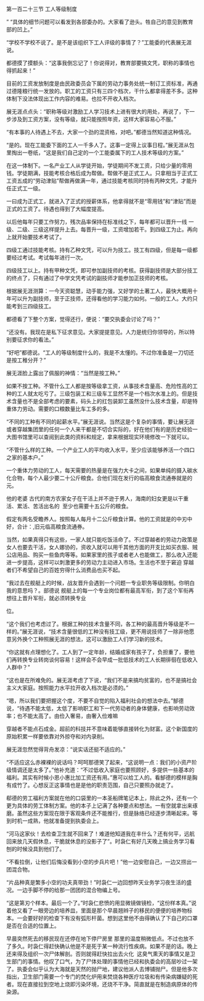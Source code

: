 

第一百二十三节 工人等级制度

” “具体的细节问题可以看发到各部委办的。大家看了逊头。牲自己的意见到教育部的凹上。”

“学校不学校不说了。是不是该组织下工人评级的事情了？”工能委的代表展无涯说。

都德摸了摸额头：“这事我倒忘记了！你说得对，教育部要搞文凭，职称的事情也得抓起来！”

目前的工资发放制度是由民政委员会下属的劳动力事务处统一制订工资标准，再通过德隆粮行统一发放的。职工的工资只有三四个档次，干什么都拿得差不多。这种体制下没法体现出工作内容的难易。也拉不开收入档次。

展无涯点点头：“职称等级对激励工人学习技术上进有很大的用处，再说了，下一步涉及到工资方案，没有等级，就只能按照年资，这样大家容易心不服。”

“有本事的人待遇上不去，大家一个劲的混资格，对吧。”都德当然知道这种情况。

“是的。现在工能委下面的工人一千多人了。这事一定得上议事日程。”展无涯从包里掏出一卷纸，“这是我们自己定的一个工能委属下的工人技术等级的方案。”

在这一体制下。一名产业工人从学徒开始，学徒期间不发工资，只给少量的零用钱。学徒期满，技能考核合格后成为帮做。帮做不是正式工人。只拿相当于正式工工资五成的“劳动津贴”帮做再做满一年，通过技能考核同时持有丙种文凭，才能升任正式工一级。

一曰成为正式工，就进入了正式的授薪体系，他拿得就不是“零用钱”和“津贴”而是正式的工资了。待遇也得到了大幅度提高。

以后他每年只要工作努力，残次品率保持在标准线之下，每年都可以晋升一线 一级、二级、三级这样提升上去。每晋升一级，工资增加若干。到四级工为止。再向上就开始要技术考试了。

四级工通过技能考核。持有乙种文凭，可以升为技工。技工有四级，但是每一级都要经过考试。考试每年进行一次。

四级技工以上。持有甲种文凭，即可参加副技师的考核。获得副技师是大部分技工的终点了，只有通过了中学文凭考试的副技师才能参加正技师的考核。

根据展无涯测算：一今天资聪慧，动手能力强，又好学的土著工人，最快大概用十年可以升为副技师，至于正技师，还得看他的学习能力如何。一般的工人。大约只能考到三四级技工。

都德看了下整个方案，觉得还行，便说：“要交执委会讨论了吗？”

“还没有。我现在是私下征求意见。大家提提意见。人力是统归你领导的，所以特别要征求你的看法。”

“好吧”都德说。“工人的等级制度什么的，我是不太懂的。不过你准备是一刀切还是按工稚分开？”

展无涯脸上露出了佩服的神情：“当然是按工种。”

如果不按工种。不管什么工人都是按等级拿工资，从事技术含量高、危险性高的工种的工人就太吃亏了。三级包装工和三级车工显然不是一个档次水准上的。但是技术含量也不是全部考虑的要素，码头上的扛包装卸工虽然没什么技术含量，却是特重体力劳动。需要的口粮数量比车工多的多。

“不同的工种有不同的起薪水平。”展无涯说。当然这是个复杂的事情，要让展无涯或者穿越集团里的任何一个人来干都是不切合实际的，好在他们有的是历史经验一大图书馆里可以查阅到此类的资料和规定，拿来根据现实环境修改一下就可以。

“不管什么样的工种。一个产业工人的平均收入水平，至少应该能够养活一个四口之家的基本户。”

一个重体力劳动的工人，每天需要的热量是在强力大卡之间，如果单纯的摄入碳水化合物，每个人最少要二十公斤粮食。合他们现在发行的临高粮食流通券就是的元。

他的老婆 古代的南方农家女子在干活上并不逊于男人，海南的妇女更是以干重活、累活、苦活出名的  至少也需要十五公斤的粮食。

假定有两名受瞻养人。按照每人每月十二公斤粮食计算。他的工资就是的中刃中好，合计：,旧元临高粮食流通券。

当然，如果真得只有这些，一家人就只能吃饭活命了。不过穿越者的劳动力政策是女人也要去干活，女人娜协的，资收入就可以用千其他方面的开支比如买衣服、贼公店用品、购买一些鱼肉等等。如果家里的孩子或者老人也能做工，那么收入还能进一步提高，这样可以刺激更多的劳动力主动进入市场。生活也不至于窘迫 穿越者们不希望自己的百姓穷得什么消费品也买不起。

“我过去在舰艇上的时候，战友晋升会遇到一个问题一专业职务等级限制。你明白我的意思吗？。部德说 舰艇上的每一个专业岗位都有最高军衔，到了这个军衔再想往上晋升军衔，就必须转换专业

位。

“这个我们也考虑过了。根据工种的技术含量不同，各工种的最高晋升等级是不一样的。”展无涯说，“技术含量很低的工种没有技工级，更不用说技师了一除非他愿意另外换个工种照展无涯的想法，这可以激励工人们学习新的技术。

“你这就有点理想化了。工人到了一定年龄，结婚成家有孩子了，负担重了，要他们再转换专业转岗谈何容易！这样会不会早成一批低技术的工人长期徘徊在低收入人群中？”

“这也是在所难免的。展无涯考虑了下说，“我们不是来搞均贫富的，也不是搞社会主义大家庭。按照能力水平拉开收入档次是必须的。”

“嗯，所以我们要把握这个度，不要不自觉的陷入福利社会的想法中去。”郜德说，“待遇不能太低，太低了影响职工和下一代劳动者的身体健康，也影响劳动效率；也不能太高了。由俭入奢易，由奢入俭难嘛

穿越者不能点石成金。超前的科技并不意味着能够直接转化为财富。这个新国度的原始积累一样要依靠对外掠夺和对内录削。

展无涯忽然觉得背舟发凉：“说实话还挺不适应的。”

“不适应这么赤裸裸的说话吗？呵呵那德笑了起来，“这说明一点：我们的小资产阶级情调还是太多了。”他补充道：“不过低收入家庭也要照顾好，多提供一些基本的福利。其实有时候小恩小惠比加工资还有用。”惠可以给工人的。看郜德的模样是胸有成竹了。心想反正这事情也是是他的职责范围，自己只要照办就走了。

郗德的劳工福利方案就在他的口袋里的一本圣船牌笔记本上，除此之外，还有一个更为具体的劳工体制方案。他的本子上记满了各种要点和想法。一有空就拿出来琢磨。虽然这些方案现在限于客观条件还不能推行，但是脉络已经逐步清晰起来。等到时机一成熟，他就准备提到执委会上。

“河马这家伙！去检查卫生就不回来了！难道他知道我在丰什么？还有何平，远航回来放几天假休息，干脆就休息的没影子了”。时袅仁有好几天晚上搞业务学习看刨的时候没具到他们了。

“不看拉倒，让他们后悔没看到小空的步兵片吧！”他一边安慰自己，一边又捞出一团混合物。

“片品种真是繁多小空的功夫真带劲！”时袅仁一边回想昨天业务学习夜生活的盛况。一边手脚不停的给那一团团的混合物编上号。

“这是第刃个样本。最后一个了。”时袅仁悲愤的用显微镜做镜检，“这份样本真。”说着他又看了一眼旁边的培养皿，里面是那个早晨翘辫子的移民的便便的培养物标本。一会要好好的检查下有没有弧形杆菌。想到这里他不由得确认了下自己的口罩是否在合适的位置上。

早晨突然死去的移民现在还停在地下停尸房里 那里的温度稍微低点。不过也放不了多久。时袅仁得赶快确认他是不是死于某一种流行性疾病。如果不是的话。晚上还来得及组织一次尸体解剖。否则就得赶快拉出去火化  这臭气熏天的事情又是卫生部门的事情。他叹了口气，为了尸体处理的事情他已经和执委会的高层吵过一架了。执委会似乎认为大海就是天然的抛尸地，建议他派人去博铺抛尸。但是他多次指出，卫生部门需要一个专门的焚化炉用来焚烧各种医疗垃圾和有传染病嫌疑的死者。现在直接拉到空地上烧即污染环境，还烧不干净。简直就是在制造病原体的传染源。


